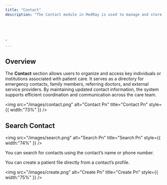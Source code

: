```yaml
---
title: "Contact"
description: "The Contact module in MedRay is used to manage and store information about people or organizations connected to the patient or clinic. This may include family members, emergency contacts,...... Each contact entry includes essential details such as name, relationship, phone number, email, and notes. This helps ensure smooth communication and coordination across care providers and support networks.





"
---
```


## <Icon icon="face-viewfinder" /> Overview

The **Contact** section allows users to organize and access key individuals or institutions associated with patient care. It serves as a directory for emergency contacts, family members, referring doctors, and external service providers. By maintaining updated contact information, the system supports efficient coordination and communication across the care team.

<img
  src="/images/contact.png"
  alt="Contact Pn"
  title="Contact Pn"
  style={{ width:"73%" }}
/>

## Search Contact

<img
  src="/images/search.png"
  alt="Search Pn"
  title="Search Pn"
  style={{ width:"74%" }}
/>

You can search for contacts using the contact’s name or phone number.

You can create a patient file directly from a contact’s profile.

<img
  src="/images/create.png"
  alt="Create Pn"
  title="Create Pn"
  style={{ width:"75%" }}
/>